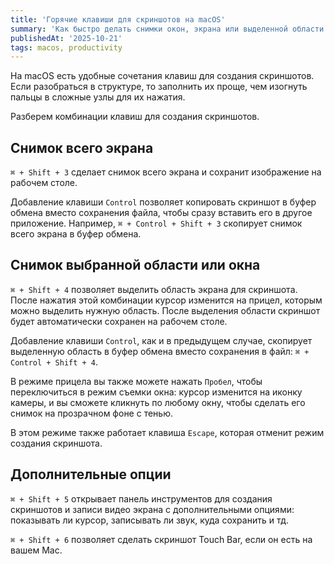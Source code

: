 ```yaml
---
title: 'Горячие клавиши для скриншотов на macOS'
summary: 'Как быстро делать снимки окон, экрана или выделенной области на Mac'
publishedAt: '2025-10-21'
tags: macos, productivity
---
```


На macOS есть удобные сочетания клавиш для создания скриншотов. Если разобраться в структуре, то заполнить их проще, чем изогнуть пальцы в сложные узлы для их нажатия.

Разберем комбинации клавиш для создания скриншотов.

## Снимок всего экрана

`⌘ + Shift + 3` сделает снимок всего экрана и сохранит изображение на рабочем столе.

Добавление клавиши `Control` позволяет копировать скриншот в буфер обмена вместо сохранения файла, чтобы сразу вставить его в другое приложение. Например, `⌘ + Control + Shift + 3` скопирует снимок всего экрана в буфер обмена.

## Снимок выбранной области или окна

`⌘ + Shift + 4` позволяет выделить область экрана для скриншота. После нажатия этой комбинации курсор изменится на прицел, которым можно выделить нужную область. После выделения области скриншот будет автоматически сохранен на рабочем столе.

Добавление клавиши `Control`, как и в предыдущем случае, скопирует выделенную область в буфер обмена вместо сохранения в файл: `⌘ + Control + Shift + 4`.

В режиме прицела вы также можете нажать `Пробел`, чтобы переключиться в режим съемки окна: курсор изменится на иконку камеры, и вы сможете кликнуть по любому окну, чтобы сделать его снимок на прозрачном фоне с тенью.

В этом режиме также работает клавиша `Escape`, которая отменит режим создания скриншота.

## Дополнительные опции

`⌘ + Shift + 5` открывает панель инструментов для создания скриншотов и записи видео экрана с дополнительными опциями: показывать ли курсор, записывать ли звук, куда сохранить и тд.

`⌘ + Shift + 6` позволяет сделать скриншот Touch Bar, если он есть на вашем Mac.
